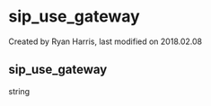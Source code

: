
# sip_use_gateway 

 Created by  Ryan Harris, last modified on 2018.02.08

## sip_use_gateway

string


